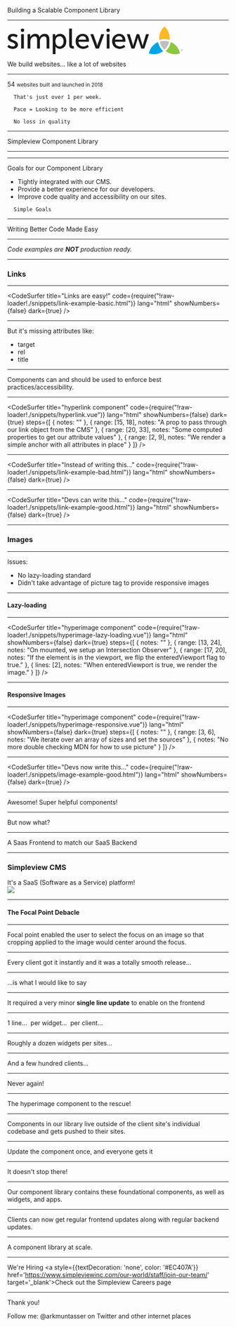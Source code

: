 

<Head>
  <title>Building a Scalable Component Library</title>
</Head>


<Header1>Building a Scalable Component Library</Header1>

---

<img src='data:image/svg+xml;base64,PHN2ZyB4bWxucz0iaHR0cDovL3d3dy53My5vcmcvMjAwMC9zdmciIHZpZXdCb3g9IjAgMCA5MTMu%0D%0ANSAxNDQiPgoJPHBhdGggZmlsbD0iI2JlYmViZSIgZD0iTTkwNywxMTUuODhhNi42Miw2LjYyLDAs%0D%0AMSwxLTYuNDQsNi42MkE2LjUzLDYuNTMsMCwwLDEsOTA3LDExNS44OFptMCwxMmE1LjM5LDUuMzks%0D%0AMCwxLDAtNS4xMS01LjM5QTUuMjEsNS4yMSwwLDAsMCw5MDcsMTI3Ljg5Wm0tMi4yMS04LjgzaDIu%0D%0ANjNhMiwyLDAsMCwxLDIuMTYsMi4wOCwxLjgzLDEuODMsMCwwLDEtMS4yNSwxLjgydjBhMi4zMywy%0D%0ALjMzLDAsMCwxLC4yMy4zOWwxLjMxLDIuNTJoLTEuNDFsLTEuMjctMi42NWgtMS4xMXYyLjY1aC0x%0D%0ALjI5Wm0yLjM3LDMuMjRhMSwxLDAsMCwwLDEuMTEtMS4xNiwxLDEsMCwwLDAtMS4xMS0xLjFoLTEu%0D%0AMDh2Mi4yNloiLz4KCTxwYXRoIGZpbGw9IiM4ZGM2M2YiIGQ9Ik04NTAuNTIsODAuODlhOTAuMyw5%0D%0AMC4zLDAsMCwxLTI3LjA5LDQ3LjMyLDgyLjc2LDgyLjc2LDAsMCwwLDc0LjQ1LDExLjYzQTgyLjU3%0D%0ALDgyLjU3LDAsMCwwLDg1MC41Miw4MC44OVoiLz4KCTxwYXRoIGZpbGw9IiMwMGE0ZTQiIGQ9Ik03%0D%0AMzYuMzEsMTM5Ljg2YTgyLjgsODIuOCwwLDAsMCw3NC40Ni0xMS42NSw5MC4xOCw5MC4xOCwwLDAs%0D%0AMS0yNy4xLTQ3LjMxQTgyLjUzLDgyLjUzLDAsMCwwLDczNi4zMSwxMzkuODZaIi8+Cgk8cGF0aCBm%0D%0AaWxsPSIjYmViZWJlIiBkPSJNNzkyLjg0LDc4Ljg1YTgwLjgxLDgwLjgxLDAsMCwwLDI0LjI2LDQy%0D%0ALjQyLDgwLjg3LDgwLjg3LDAsMCwwLDI0LjI1LTQyLjQyQTc5LjcxLDc5LjcxLDAsMCwwLDc5Mi44%0D%0ANCw3OC44NVoiLz4KCTxwYXRoIGZpbGw9IiNmZGI5MjQiIGQ9Ik04MTcuMSwwYTgyLjI5LDgyLjI5%0D%0ALDAsMCwwLTI3LjU2LDYxLjU0LDcyLjIxLDcyLjIxLDAsMCwwLC40OSw4LjM1LDg5LjMsODkuMyww%0D%0ALDAsMSw1NC4xMywwLDcyLjE3LDcyLjE3LDAsMCwwLC41LTguMzVBODIuMjksODIuMjksMCwwLDAs%0D%0AODE3LjEsMFoiLz4KCTxwYXRoIGZpbGw9IiMxYTFhMWEiIGQ9Ik02MjEuNTYsNDAuMTNoMTUuMTVs%0D%0AMTUuNDUsNTIuMjNjMS4xOCwzLjgzLDEuNzcsOCwxLjkyLDhoLjI5YTc5LjQ2LDc5LjQ2LDAsMCwx%0D%0ALDEuOTEtOGwxNi4xOC01Mi4wOGgxMy4xbDE2LDUyLjA4YzEuMTcsMy44MywyLjA2LDgsMi4wNiw4%0D%0ASDcwNGE1OS45Myw1OS45MywwLDAsMSwxLjc3LThsMTUuNTktNTIuMjNoMTVsLTI0LDc0LjQ1SDY5%0D%0ANi41OUw2ODEuMTQsNjYuNzZjLTEuMTctMy44Mi0yLjA2LTguMDktMi4wNi04LjA5aC0uMjlzLS44%0D%0AOCw0LjI3LTIuMDYsOC4wOWwtMTUuMyw0Ny44Mkg2NDUuNTRaTTM5Mi4yMSwzOC4zN2MyMSwwLDMy%0D%0ALjIyLDE1LjU5LDMyLjIyLDM0Ljg3LDAsMS45MS0uNDQsNi4xOC0uNDQsNi4xOEgzNjkuN2MuNzQs%0D%0AMTYuMzMsMTIuMzYsMjQuNTYsMjUuNiwyNC41NiwxMi44LDAsMjIuMDctOC42OCwyMi4wNy04LjY4%0D%0AbDUuODgsMTAuNDVhNDQuMyw0NC4zLDAsMCwxLTI4LjgzLDEwLjU5Yy0yMy4zOSwwLTM5LjQzLTE2%0D%0ALjkyLTM5LjQzLTM5QzM1NSw1My42NywzNzEsMzguMzcsMzkyLjIxLDM4LjM3Wm0xNy42NiwzMC4z%0D%0AMWMtLjQ1LTEyLjgtOC4zOS0xOS0xNy45NS0xOS0xMC44OSwwLTE5LjcyLDYuNzctMjEuNzgsMTla%0D%0AbS04OC40Mi01OGgxNC4yN1Y5MS43N2MwLDksMy41MywxMC42LDcuOTQsMTAuNmEyMi4xMiwyMi4x%0D%0AMiwwLDAsMCwyLjUtLjE1djEyLjY1YTQwLjQ2LDQwLjQ2LDAsMCwxLTQuNy4yOWMtOC4wOSwwLTIw%0D%0ALTIuMi0yMC0yMC44OFpNNi45MSw5NS4zQTMyLDMyLDAsMCwwLDI4LjI1LDEwNGM2LjE4LDAsMTIu%0D%0AMzYtMy4yMywxMi4zNi05LjI2QzQwLjYxLDgxLDIuMzYsODMuODMsMi4zNiw1OS41NSwyLjM2LDQ2%0D%0ALDE0LjQyLDM4LjM3LDI5LjI4LDM4LjM3YzE2LjMzLDAsMjQsOC4yNCwyNCw4LjI0TDQ3LjUyLDU3%0D%0ALjM1cy02LjYyLTYuNjItMTguMzktNi42MmMtNi4xOCwwLTEyLjIxLDIuNjUtMTIuMjEsOS4xMiww%0D%0ALDEzLjM5LDM4LjI1LDEwLjQ0LDM4LjI1LDM0Ljg3LDAsMTIuMzUtMTAuNTksMjEuNjItMjYuOTIs%0D%0AMjEuNjJDMTAsMTE2LjM0LDAsMTA1LjQ2LDAsMTA1LjQ2Wm05OC4yOC01NS4xN0gxMTlWNTBhNTEu%0D%0ANSw1MS41LDAsMCwxLS4zLDUuNDVoLjNjMy41My04LjY4LDE0LTE3LjA3LDI1LjYtMTcuMDcsMTIu%0D%0ANSwwLDE5Ljg2LDUuNzQsMjIuMzYsMTYuOTJoLjI5YTMwLDMwLDAsMCwxLDI2LjQ4LTE2LjkyYzE2%0D%0ALjc3LDAsMjQuNTcsOS41NiwyNC41NywyOC41NHY0Ny42N0gyMDQuMDVWNzBjMC0xMC40NS0yLjA2%0D%0ALTE4LjY4LTEzLjI0LTE4LjY4LTEwLjQ1LDAtMTguMjQsOC44Mi0yMC44OSwxOWE0NC4yMSw0NC4y%0D%0AMSwwLDAsMC0xLDEwLjN2MzRIMTU0LjYyVjcwYzAtOS43MS0xLjQ3LTE4LjY4LTEzLTE4LjY4LTEw%0D%0ALjg4LDAtMTguNTMsOS0yMS4zMywxOS41NmE0MS40NCw0MS40NCwwLDAsMC0uODgsOS43MXYzNEgx%0D%0AMDUuMTlabTEzMC43OCwwaDEzLjA5djYuMzNhNTIuOTIsNTIuOTIsMCwwLDEtLjI5LDUuNDRoLjI5%0D%0AczYuMzMtMTMuNTMsMjUtMTMuNTNjMjAsMCwzMi42NiwxNS44OSwzMi42NiwzOSwwLDIzLjY4LTE0%0D%0ALjI3LDM5LTMzLjY5LDM5LTE2LjMzLDAtMjIuODEtMTIuMjEtMjIuODEtMTIuMjFIMjUwcy4yOSwy%0D%0ALjY1LjI5LDYuNDdWMTQ0SDIzNlptMzQuODcsNjRjMTEuNzcsMCwyMS40OC05LjcxLDIxLjQ4LTI2%0D%0ALjYzLDAtMTYuMTgtOC42OC0yNi42My0yMS0yNi42My0xMS4xOCwwLTIxLjQ4LDcuOC0yMS40OCwy%0D%0ANi43OEMyNDkuOCw5MC44OSwyNTcuMTYsMTA0LjEzLDI3MC44NCwxMDQuMTNabS0xOTkuMjctNjRI%0D%0AODUuODR2NzQuNDVINzEuNTdabTcuMTQtMjkuNDJhOC44Myw4LjgzLDAsMSwwLDguODIsOC44M0E4%0D%0ALjgzLDguODMsMCwwLDAsNzguNzEsMTAuNzFaTTU4MiwzOC4zN2MyMSwwLDMyLjIyLDE1LjU5LDMy%0D%0ALjIyLDM0Ljg3LDAsMS45MS0uNDQsNi4xOC0uNDQsNi4xOEg1NTkuNDhjLjczLDE2LjMzLDEyLjM2%0D%0ALDI0LjU2LDI1LjYsMjQuNTYsMTIuOCwwLDIyLjA3LTguNjgsMjIuMDctOC42OEw2MTMsMTA1Ljc1%0D%0AYTQ0LjMsNDQuMywwLDAsMS0yOC44MywxMC41OWMtMjMuNCwwLTM5LjQzLTE2LjkyLTM5LjQzLTM5%0D%0AQzU0NC43Nyw1My42Nyw1NjAuOCwzOC4zNyw1ODIsMzguMzdabTE3LjY1LDMwLjMxYy0uNDQtMTIu%0D%0AOC04LjM4LTE5LTE3Ljk0LTE5LTEwLjg5LDAtMTkuNzIsNi43Ny0yMS43OCwxOVpNNDMxLjc5LDQw%0D%0ALjEzaDE1LjE1TDQ2NSw5MC40NWMxLjQ3LDQuMTIsMi4zNiwxMC4xNSwyLjUxLDEwLjE1aC4yOWMu%0D%0AMTUsMCwxLjE4LTYsMi42NS0xMC4xNWwxOC4wOS01MC4zMmgxNWwtMjcuNTEsNzQuNDVINDU5LjU5%0D%0AWm04NS4yNSwwaDE0LjI3djc0LjQ1SDUxN1ptNy4xMy0yOS40MkE4LjgzLDguODMsMCwxLDAsNTMz%0D%0ALDE5LjU0LDguODIsOC44MiwwLDAsMCw1MjQuMTcsMTAuNzFaIi8+Cjwvc3ZnPg==' width="400" />
<p>We build websites... like a lot of websites</p>

---


<Number>54</Number>
<small>websites built and launched in 2018</small>

```notes
  That's just over 1 per week.

  Pace = Looking to be more efficient

  No loss in quality
```

---

Simpleview Component Library

---


<Deets></Deets>

---


Goals for our Component Library

<ul>
  <Appear>
    <li>Tightly integrated with our CMS.</li>
    <li>Provide a better experience for our developers.</li>
    <li>Improve code quality and accessibility on our sites.</li>
  </Appear>
</ul>

```notes
  Simple Goals
```

---


<Header2>Writing Better Code Made Easy</Header2>

---

*Code examples are **NOT** production ready.*

---

### Links

---



<CodeSurfer
  title="Links are easy!"
  code={require("!raw-loader!./snippets/link-example-basic.html")}
  lang="html"
  showNumbers={false}
  dark={true}
/>

---

But it's missing attributes like:

<ul>
  <Appear>
    <li>target</li>
    <li>rel</li>
    <li>title</li>
  </Appear>
</ul>

---

Components can and should be used to enforce best practices/accessibility.

---


<CodeSurfer
  title="hyperlink component"
  code={require("!raw-loader!./snippets/hyperlink.vue")}
  lang="html"
  showNumbers={false}
  dark={true}
  steps={[
    { notes: "" },
    { range: [15, 18], notes: "A prop to pass through our link object from the CMS" },
    { range: [20, 33], notes: "Some computed properties to get our attribute values" },
    { range: [2, 9], notes: "We render a simple anchor with all attributes in place" }
  ]}
/>

---


<CodeSurfer
  title="Instead of writing this..."
  code={require("!raw-loader!./snippets/link-example-bad.html")}
  lang="html"
  showNumbers={false}
  dark={true}
/>

---


<CodeSurfer
  title="Devs can write this..."
  code={require("!raw-loader!./snippets/link-example-good.html")}
  lang="html"
  showNumbers={false}
  dark={true}
/>

---

### Images

---

Issues:

<ul>
  <Appear>
    <li>No lazy-loading standard</li>
    <li>Didn't take advantage of picture tag to provide responsive images</li>
  </Appear>
</ul>

---

#### Lazy-loading

---


<CodeSurfer
  title="hyperimage component"
  code={require("!raw-loader!./snippets/hyperimage-lazy-loading.vue")}
  lang="html"
  showNumbers={false}
  dark={true}
  steps={[
    { notes: "" },
    { range: [13, 24], notes: "On mounted, we setup an Intersection Observer" },
    { range: [17, 20], notes: "If the element is in the viewport, we flip the enteredViewport flag to true." },
    { lines: [2], notes: "When enteredViewport is true, we render the image." }
  ]}
/>

---

#### Responsive Images

---


<CodeSurfer
  title="hyperimage component"
  code={require("!raw-loader!./snippets/hyperimage-responsive.vue")}
  lang="html"
  showNumbers={false}
  dark={true}
  steps={[
    { notes: "" },
    { range: [3, 6], notes: "We iterate over an array of sizes and set the sources" },
    { notes: "No more double checking MDN for how to use picture" }
  ]}
/>

---


<CodeSurfer
  title="Devs now write this..."
  code={require("!raw-loader!./snippets/image-example-good.html")}
  lang="html"
  showNumbers={false}
  dark={true}
/>

---

Awesome! Super helpful components!

---

But now what?

---

<Header2>A Saas Frontend to match our SaaS Backend</Header2>

---



<div
  style={{
    padding: '12rem'
  }}
>
  <h3>Simpleview CMS</h3>
  It's a SaaS (Software as a Service) platform!
</div>
<img
  style={{
    display: 'block',
    width: '100%'
  }}
  src='https://github.com/arkmuntasser/hack-arizona-deck-2019/blob/master/assets/screenshot-cms.png?raw=true'
/>

---

#### The Focal Point Debacle

---

Focal point enabled the user to select the focus on an image so that cropping applied to the image would center around the focus.

---

Every client got it instantly and it was a totally smooth release...

---

...is what I would like to say

---

It required a very minor **single line update** to enable on the frontend

---

<Appear>
  <span>1 line...&nbsp;</span>
  <span>per widget...&nbsp;</span>
  <span>per client...</span>
</Appear>

---

Roughly a dozen widgets per sites...

---

And a few hundred clients...

---

Never again!

---

The hyperimage component to the rescue!

---

Components in our library live outside of the client site's individual codebase and gets pushed to their sites.

---

Update the component once, and everyone gets it

---

It doesn't stop there!

---

Our component library contains these foundational components, as well as widgets, and apps.

---

Clients can now get regular frontend updates along with regular backend updates.

---

A component library at scale.

---

<Header2>We're Hiring</Header2>
<span>
  <a style={{textDecoration: 'none', color: '#EC407A'}} href='https://www.simpleviewinc.com/our-world/staff/join-our-team/' target='_blank'>Check out the Simpleview Careers page</a>
</span>

---

<Header2>Thank you!</Header2>

Follow me: @arkmuntasser on Twitter and other internet places